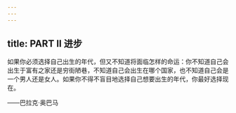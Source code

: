 ```yaml
---
---
---
```

title: PART II 进步
---




如果你必须选择自己出生的年代，但又不知道将面临怎样的命运：你不知道自己会出生于富有之家还是穷街陋巷，不知道自己会出生在哪个国家，也不知道自己会是一个男人还是女人。如果你不得不盲目地选择自己想要出生的年代，你最好选择现在。

——巴拉克·奥巴马